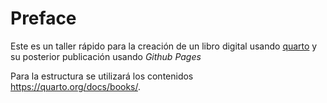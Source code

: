 # Preface {.unnumbered}


Este es un taller rápido para la creación de un libro digital usando [quarto](https://quarto.org) y su posterior publicación usando _Github Pages_


Para la estructura se utilizará los contenidos [https://quarto.org/docs/books/](https://quarto.org/docs/books/).

